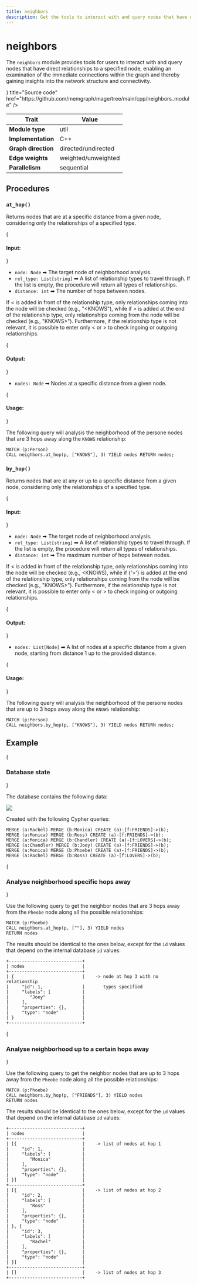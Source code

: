 ```yaml
---
title: neighbors
description: Get the tools to interact with and query nodes that have direct relationships to a specified node, enabling an examination of the immediate connections within the graph.
---
```


# neighbors 


The `neighbors` module provides tools for users to interact with and query nodes
that have direct relationships to a specified node, enabling an examination of
the immediate connections within the graph and thereby gaining insights into the
network structure and connectivity.

<Cards>
  <Card
    icon={<GitHub />}
    title="Source code"
    href="https://github.com/memgraph/mage/tree/main/cpp/neighbors_module"
  />
</Cards>

| Trait               | Value               |
| ------------------- | ------------------- |
| **Module type**     | util                |
| **Implementation**  | C++                 |
| **Graph direction** | directed/undirected |
| **Edge weights**    | weighted/unweighted |
| **Parallelism**     | sequential          |

## Procedures

### `at_hop()`

Returns nodes that are at a specific distance from a given node, considering only the relationships of a specified type.

{<h4> Input: </h4>}

- `node: Node` ➡ The target node of neighborhood analysis.
- `rel_type: List[string]` ➡  A list of relationship types to travel through. If
  the list is empty, the procedure will return all types of relationships.
- `distance: int` ➡ The number of hops between nodes.

If &lt; is added in front of the relationship type, only relationships coming
into the node will be checked (e.g., "&lt;KNOWS"), while if > is added at the
end of the relationship type, only relationships coming from the node will be
checked (e.g., "KNOWS>"). Furthermore, if the relationship type is not relevant,
it is possible to enter only &lt; or > to check ingoing or outgoing
relationships.

{<h4> Output: </h4>}

- `nodes: Node` ➡ Nodes at a specific distance from a given node.

{<h4> Usage: </h4>}

The following query will analysis the neighborhood of the persone nodes that are
3 hops away along the `KNOWS` relationship:

```cypher
MATCH (p:Person)
CALL neighbors.at_hop(p, ["KNOWS"], 3) YIELD nodes RETURN nodes;
```

### `by_hop()`

Returns nodes that are at any or up to a specific distance from a given node,
considering only the relationships of a specified type.

{<h4> Input: </h4>}

- `node: Node` ➡ The target node of neighborhood analysis.
- `rel_type: List[string]` ➡ A list of relationship types to travel through. If
  the list is empty, the procedure will return all types of relationships.
- `distance: int` ➡ The maximum number of hops between nodes.

If &lt; is added in front of the relationship type, only relationships coming
into the node will be checked (e.g., &lt;KNOWS), while if {'>'} is added at the
end of the relationship type, only relationships coming from the node will be
checked (e.g., "KNOWS>"). Furthermore, if the relationship type is not relevant,
it is possible to enter only &lt; or > to check ingoing or outgoing
relationships.

{<h4> Output: </h4>}

- `nodes: List[Node]` ➡ A list of nodes at a specific distance from a given node, starting from distance 1 up to the provided distance.

{<h4> Usage: </h4>}

The following query will analysis the neighborhood of the persone nodes that are
up to 3 hops away along the `KNOWS` relationship:

```cypher
MATCH (p:Person)
CALL neighbors.by_hop(p, ["KNOWS"], 3) YIELD nodes RETURN nodes;
```

## Example

<Steps>

{<h3> Database state </h3>} 

The database contains the following data: 

![](/pages/advanced-algorithms/available-algorithms/neighbors/neighbors.png)

Created with the following Cypher queries:

```cypher
MERGE (a:Rachel) MERGE (b:Monica) CREATE (a)-[f:FRIENDS]->(b);
MERGE (a:Monica) MERGE (b:Ross) CREATE (a)-[f:FRIENDS]->(b);
MERGE (a:Monica) MERGE (b:Chandler) CREATE (a)-[f:LOVERS]->(b);
MERGE (a:Chandler) MERGE (b:Joey) CREATE (a)-[f:FRIENDS]->(b);
MERGE (a:Monica) MERGE (b:Phoebe) CREATE (a)-[f:FRIENDS]->(b);
MERGE (a:Rachel) MERGE (b:Ross) CREATE (a)-[f:LOVERS]->(b);
```
    
{<h3> Analyse neighborhood specific hops away </h3>} 

Use the following query to get the neighbor nodes that are 3 hops away from
the `Pheobe` node along all the possible relationships:

```cypher
MATCH (p:Phoebe)
CALL neighbors.at_hop(p, [""], 3) YIELD nodes
RETURN nodes
```

The results should be identical to the ones below, except for the
`id` values that depend on the internal database `id` values:

```plaintext
+----------------------------+
| nodes                      |
+----------------------------+
| {                          |    -> node at hop 3 with no relationship
|     "id": 1,               |       types specified
|     "labels": [            |
|        "Joey"              |
|     ],                     |
|     "properties": {},      |
|     "type": "node"         |
| }                          |
+----------------------------+

```

{<h3> Analyse neighborhood up to a certain hops away </h3>} 

Use the following query to get the neighbor nodes that are up to 3 hops away
from the `Pheobe` node along all the possible relationships:

```cypher
MATCH (p:Phoebe)
CALL neighbors.by_hop(p, ["FRIENDS"], 3) YIELD nodes
RETURN nodes
```

The results should be identical to the ones below, except for the
`id` values that depend on the internal database `id` values:

```plaintext
+----------------------------+
| nodes                      |
+----------------------------+
| [{                         |    -> list of nodes at hop 1
|     "id": 1,               |
|     "labels": [            |
|        "Monica"            |
|     ],                     |
|     "properties": {},      |
|     "type": "node"         |
| }]                         |
+----------------------------+
| [{                         |    -> list of nodes at hop 2
|     "id": 2,               |
|     "labels": [            |
|        "Ross"              |
|     ],                     |
|     "properties": {},      |
|     "type": "node"         |
| }, {                       |
|     "id": 3,               |
|     "labels": [            |
|        "Rachel"            |
|     ],                     |
|     "properties": {},      |
|     "type": "node"         |
| }]                         |
+----------------------------+
| []                         |    -> list of nodes at hop 3
+----------------------------+
```

</Steps>